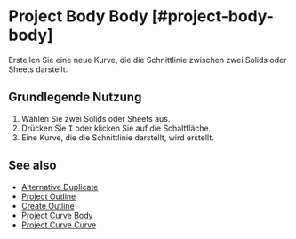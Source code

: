 
# Project Body Body [#project-body-body]

<Reference shortcut="I" command="Project" button="Im vorgeschlagenen Befehlsmenü" buttonIcon='button-project' />

Erstellen Sie eine neue Kurve, die die Schnittlinie zwischen zwei Solids oder Sheets darstellt.

## Grundlegende Nutzung

1. Wählen Sie zwei Solids oder Sheets aus.
2. Drücken Sie <kbd>I</kbd> oder klicken Sie auf die Schaltfläche.
3. Eine Kurve, die die Schnittlinie darstellt, wird erstellt.

## See also
- [Alternative Duplicate](alternative-duplicate)
- [Project Outline](project-outline)
- [Create Outline](create-outline)
- [Project Curve Body](project-curve-body)
- [Project Curve Curve](project-curve-curve)
